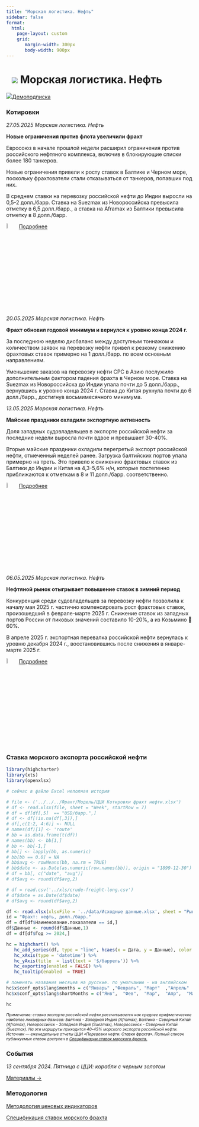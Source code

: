 ```yaml
---
title: "Морская логистика. Нефть"
sidebar: false
format: 
  html:
    page-layout: custom
    grid:
       margin-width: 300px
       body-width: 900px
---
```


# ![](../images/icon-ship.svg) Морская логистика. Нефть {.my-custom-class style="margin-left:3%;"}

![](../images/icon-subscription.svg)[Демоподписка](../demo-subscription.qmd)

::::: {.grid style="margin-left:0%"}
::: {.g-col-12 .g-col-sm-12 .g-col-xs-12 .g-col-xl-6 .g-col-md-6 .g-col-lg-6}
### Котировки

*27.05.2025 Морская логистика. Нефть*

**Новые ограничения против флота увеличили фрахт**

Евросоюз в начале прошлой недели расширил ограничения против российского нефтяного комплекса, включив в блокирующие списки более 180 танкеров. 

Новые ограничения привели к росту ставок в Балтике и Черном море, поскольку фрахтователи стали отказываться от танкеров, попавших под них.

В среднем ставки на перевозку российской нефти до Индии выросли на 0,5-2 долл./барр. Ставка на Suezmax из Новороссийска превысила отметку в 6,5 долл./барр., а ставка на Aframax из Балтики превысила отметку в 8 долл./барр. 

![](../images/icon-locker.svg){width="6%"} [Подробнее](../demo-subscription.qmd)

*20.05.2025 Морская логистика. Нефть*

**Фрахт обновил годовой минимум и вернулся к уровню конца 2024 г.**

За последнюю неделю дисбаланс между доступным тоннажом и количеством заявок на перевозку нефти привел к резкому снижению фрахтовых ставок примерно на 1 долл./барр. по всем основным направлениям.

Уменьшение заказов на перевозку нефти CPC в Азию послужило дополнительным фактором падения фрахта в Черном море. Ставка на Suezmax из Новороссийска до Индии упала почти до 5 долл./барр., вернувшись к уровню конца 2024 г. Ставка до Китая рухнула почти до 6 долл./барр., достигнув восьмимесячного минимума.

*13.05.2025 Морская логистика. Нефть*

**Майские праздники охладили экспортную активность**

Доля западных судовладельцев в экспорте российской нефти за последние недели выросла почти вдвое и превышает 30-40%.

Вторые майские праздники охладили перегретый экспорт российской нефти, отмеченный неделей ранее. Загрузка балтийских портов упала примерно на треть. Это привело к снижению фрахтовых ставок из Балтики до Индии и Китая на 4,3-5,6% н/н, которые постепенно приближаются к отметкам в 8 и 11 долл./барр. соответственно.

![](../images/icon-locker.svg){width="6%"} [Подробнее](../demo-subscription.qmd)

*06.05.2025 Морская логистика. Нефть*

**Нефтяной рынок отыгрывает повышение ставок в зимний период**

Конкуренция среди судовладельцев за перевозку нефти позволила к началу мая 2025 г. частично компенсировать рост фрахтовых ставок, произошедший в феврале-марте 2025 г. Снижение ставок из западных портов России от пиковых значений составило 10-20%, а из Козьмино  60%.

В апреле 2025 г. экспортная перевалка российской нефти вернулась к уровню декабря 2024 г., восстановившись после снижения в январе-марте 2025 г.

![](../images/icon-locker.svg){width="6%"} [Подробнее](../demo-subscription.qmd)

:::

::: {.g-col-12 .g-col-sm-12 .g-col-xs-12 .g-col-xl-6 .g-col-md-6 .g-col-lg-6}
### Ставка морского экспорта российской нефти

```r

library(highcharter)
library(xts)
library(openxlsx)

# сейчас в файле Excel неполная история 

# file <- ('../../../Фрахт/Модель/ЦЦИ Котировки фрахт нефти.xlsx')
# df <- read.xlsx(file, sheet = "Week", startRow = 7)
# df = df[df[,5]  == "USD/барр.",]
# df <- df[!is.na(df[,3]),]
# df[,c(1:2, 4:6)] <- NULL
# names(df)[1] <- 'route'
# bb = as.data.frame(t(df))
# names(bb) <- bb[1,]
# bb <- bb[-1,]
# bb[] <- lapply(bb, as.numeric)
# bb[bb == 0.0] = NA
# bb$avg <- rowMeans(bb, na.rm = TRUE)
# bb$date <- as.Date(as.numeric(row.names(bb)), origin = "1899-12-30")
# df = bb[, c("date", "avg")]
# df$avg <- round(df$avg,2)

# df = read.csv('../xls/crude-freight-long.csv')
# df$date = as.Date(df$date)
# df$avg <- round(df$avg,2)

df <- read.xlsx(xlsxFile = '../data/Исходные данные.xlsx', sheet = "Рынки", detectDates = TRUE)
id = "Фрахт: нефть, долл./барр." 
df = df[df$Наименование.показателя == id,]
df$Данные <- round(df$Данные,1)
df = df[df$Год >= 2024,]

hc = highchart() %>% 
   hc_add_series(df, type = "line", hcaes(x = Дата, y = Данные), color = "#1A4AFC", name = "Фрахт российской нефти", marker = list(enabled = FALSE)) %>% 
   hc_xAxis(type = 'datetime') %>% 
   hc_yAxis(title  = list(text = '$/баррель')) %>% 
   hc_exporting(enabled = FALSE) %>% 
   hc_tooltip(enabled  = TRUE)

# поменять названия месяцев на русские. по умолчанию - на английском
hc$x$conf_opts$lang$months = c("Январь"	,"Февраль",	"Март"	,"Апрель"	,"Май",	"Июнь", "Июль",	"Август",	"Сентябрь",	"Октябрь",	"Ноябрь",	"Декабрь")
hc$x$conf_opts$lang$shortMonths = c("Янв", 	"Фев",	"Мар",	"Апр",	"Май",	"Июн",	"Июл",	"Авг",	"Сен",	"Окт",	"Ноя",	"Дек")

hc
```

[*Примечание: ставка экспорта российской нефти рассчитывается как среднее арифметическое наиболее ликвидных базисов: Балтика - Западная Индия (Aframax), Балтика - Северный Китай (Aframax), Новороссийск - Западная Индия (Suezmax), Новороссийск - Северный Китай (Suezmax). На эти маршруты приходится 40-45% морского экспорта российской нефти. Источник — еженедельные отчеты ЦЦИ «Перевозки нефти. Ставки фрахта». Полный список публикуемых ставок доступен в [Спецификации ставок морского фрахта.](../methodology/specs-freight.qmd)*]{style="font-size:0.75em"}

### События

*13 сентября 2024. Пятница с ЦЦИ: корабли с черным золотом*

[Материалы →](../events/2024-09-13-crude.qmd)
:::
:::::

::::: {.grid style="margin-left:0%"}
::: {.g-col-12 .g-col-sm-12 .g-col-xs-12 .g-col-xl-6 .g-col-md-6 .g-col-lg-6}
### Методология

[Методология ценовых индикаторов](../methodology/methodology-benchmark-pbc.qmd)

[Спецификация ставок морского фрахта](../methodology/specs-freight.qmd)
:::

::: {.g-col-12 .g-col-sm-12 .g-col-xs-12 .g-col-xl-6 .g-col-md-6 .g-col-lg-6}
:::
:::::
